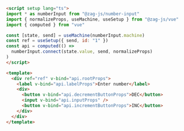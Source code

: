 ```html
<script setup lang="ts">
import * as numberInput from "@zag-js/number-input"
import { normalizeProps, useMachine, useSetup } from "@zag-js/vue"
import { computed } from "vue"

const [state, send] = useMachine(numberInput.machine)
const ref = useSetup({ send, id: "1" })
const api = computed(() =>
  numberInput.connect(state.value, send, normalizeProps)
)
</script>

<template>
  <div ref="ref" v-bind="api.rootProps">
    <label v-bind="api.labelProps">Enter number</label>
    <div>
      <button v-bind="api.decrementButtonProps">DEC</button>
      <input v-bind="api.inputProps" />
      <button v-bind="api.incrementButtonProps">INC</button>
    </div>
  </div>
</template>
```
